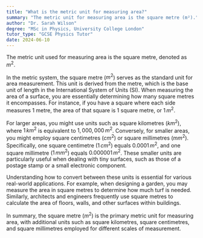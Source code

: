 ```yaml
---
title: "What is the metric unit for measuring area?"
summary: "The metric unit for measuring area is the square metre (m²)."
author: "Dr. Sarah Wilson"
degree: "MSc in Physics, University College London"
tutor_type: "GCSE Physics Tutor"
date: 2024-06-10
---
```


The metric unit used for measuring area is the square metre, denoted as $m^2$.

In the metric system, the square metre ($m^2$) serves as the standard unit for area measurement. This unit is derived from the metre, which is the base unit of length in the International System of Units (SI). When measuring the area of a surface, you are essentially determining how many square metres it encompasses. For instance, if you have a square where each side measures $1$ metre, the area of that square is $1$ square metre, or $1\,m^2$.

For larger areas, you might use units such as square kilometres ($km^2$), where $1\,km^2$ is equivalent to $1,000,000\,m^2$. Conversely, for smaller areas, you might employ square centimetres ($cm^2$) or square millimetres ($mm^2$). Specifically, one square centimetre ($1\,cm^2$) equals $0.0001\,m^2$, and one square millimetre ($1\,mm^2$) equals $0.000001\,m^2$. These smaller units are particularly useful when dealing with tiny surfaces, such as those of a postage stamp or a small electronic component.

Understanding how to convert between these units is essential for various real-world applications. For example, when designing a garden, you may measure the area in square metres to determine how much turf is needed. Similarly, architects and engineers frequently use square metres to calculate the area of floors, walls, and other surfaces within buildings.

In summary, the square metre ($m^2$) is the primary metric unit for measuring area, with additional units such as square kilometres, square centimetres, and square millimetres employed for different scales of measurement.
    